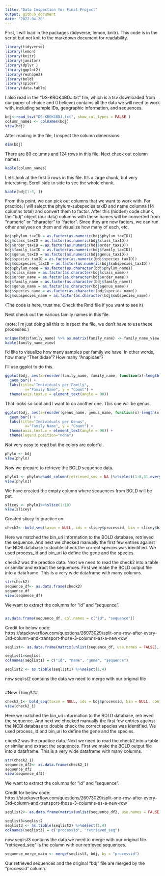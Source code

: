 ```yaml
---
title: "Data Inspection for Final Project"
output: github_document
date: '2022-04-20'
---
```

First, I will load in the packages (tidyverse, lemon, knitr). This code is in the script but not knit to the markdown document for readability. 
```r
library(tidyverse)
library(lemon)
library(knitr)
library(janitor)
library(dplyr )
library(ggplot2)
library(reshape2)
library(bold)
library(spider)
library(data.table)
```

I also read in the "DS-KROK4BDJ.txt" file, which is a tsv downloaded from our paper of choice and (I believe) contains all the data we will need to work with, including sample IDs, geographic information, and sequences. 
```r
bdj<-read_tsv("DS-KROK4BDJ.txt", show_col_types = FALSE )
column_names <- colnames(bdj)
view(bdj)
```
After reading in the file, I inspect the column dimensions
```r
dim(bdj)
```

There are 80 columns and 124 rows in this file. Next check out column names. 
```r
kable(column_names)
```
Let's look at the first 5 rows in this file. It's a large chunk, but very interesting. Scroll side to side to see the whole chunk. 
```r
kable(bdj[1:5, ])
```
From this point, we can pick out columns that we want to work with. For practice, I will select the phylum-subspecies taxID and name columns (14 columns total) and convert them to factor. After this (hidden) code chunk, the "bdj" object (our data) columns with these names will be converted from "numeric" or "character" to "factor". Since they are now factors, we can run other analyses on them and visualize how many of each, etc. 

```r

bdj$phylum_taxID = as.factor(as.numeric(bdj$phylum_taxID))
bdj$class_taxID = as.factor(as.numeric(bdj$class_taxID))
bdj$order_taxID = as.factor(as.numeric(bdj$order_taxID))
bdj$family_taxID = as.factor(as.numeric(bdj$family_taxID))
bdj$genus_taxID = as.factor(as.numeric(bdj$genus_taxID))
bdj$species_taxID = as.factor(as.numeric(bdj$species_taxID))
bdj$subspecies_taxID = as.factor(as.numeric(bdj$subspecies_taxID))
bdj$phylum_name = as.factor(as.character(bdj$phylum_name))
bdj$class_name = as.factor(as.character(bdj$class_name))
bdj$order_name = as.factor(as.character(bdj$order_name))
bdj$family_name = as.factor(as.character(bdj$family_name))
bdj$genus_name = as.factor(as.character(bdj$genus_name))
bdj$species_name = as.factor(as.character(bdj$species_name))
bdj$subspecies_name = as.factor(as.character(bdj$subspecies_name))
```
(The code is here, trust me. Check the Rmd file if you want to see it)

Next check out the various family names in this file. 

(note: I'm just doing all this to inspect the file, we don't have to use these processes.)
```r
unique(bdj$family_name) %>% as.matrix(family_name) -> family_name_view
kable(family_name_view)

```

I'd like to visualize how many samples per family we have. In other words, how many "Therididae"? How many "Anapidae"?

I'll use ggplot to do this. 
```r
ggplot(bdj, aes(x=reorder(family_name, family_name, function(x)-length(x)),fill=family_name)) +
  geom_bar() +
  labs(title="Individuals per Family", 
         x="Family Name", y = "Count") +
  theme(axis.text.x = element_text(angle = 90))

```

That looks so cool and I want to do another one. This one will be genus. 

```r

ggplot(bdj, aes(x=reorder(genus_name, genus_name, function(x)-length(x)),fill=genus_name)) +
  geom_bar() +
  labs(title="Individuals per Genus", 
         x="Family Name", y = "Count") +
  theme(axis.text.x = element_text(angle = 90)) +
  theme(legend.position="none") 
```

Not very easy to read but the colors are colorful.
```r
phylo <- bdj
view(phylo)
```
Now we prepare to retrieve the BOLD sequence data. 

```r
phylo1 <- phylo%>%add_column(retrieved_seq = NA )%>%select(1:8,81,everything())
view(phylo1)
```

We have created the empty column where sequences from BOLD will be put. 
```r
slicey <- phylo1%>%slice(1:10)
view(slicey)
```
Created slicey to practice on

```r
check2<- bold_seq(taxon = NULL, ids = slicey$processid, bin = slicey$bin_uri, container = NULL, institutions = NULL, researchers = NULL, geo = NULL, marker = "COI-5P", response = FALSE)
```

Here we matched the bin_uri information to the BOLD database, retrieved the sequence. And next we checked manually the first few entries against the NCBI database to double check the correct species was identified. We used process_id and bin_uri to define the gene and the species. 

check2 was the practice data. 
Next we need to read the check2 into a table or similar and extract the sequences. 
First we make the BOLD output file into a dataframe. This is a very wide dataframe with many columns. 

```r
str(check2)
sequence_df<- as.data.frame(check2)
sequence_df
view(sequence_df)
```

We want to extract the columns for "id" and "sequence". 


```r
```


```r
as.data.frame(sequence_df, col.names = c("id", "sequence"))
```
Credit for below code: https://stackoverflow.com/questions/26973029/split-one-row-after-every-3rd-column-and-transport-those-3-columns-as-a-new-row

```r
seqlist<- as.data.frame(matrix(unlist(sequence_df, use.names = FALSE), ncol = 4, byrow= TRUE))
```

```r
seqlist1=seqlist
colnames(seqlist1) = c("id", "name", "gene", "sequence")

seqlist2 <- as.tibble(seqlist1) %>%select(1,4)
```

now seqlist2 contains the data we need to merge with our original file
```r

```
###################################
#New Thing!!##




```r
check2_1<- bold_seq(taxon = NULL, ids = bdj$processid, bin = NULL, container = NULL, institutions = NULL, researchers = NULL, geo = NULL, marker = "COI-5P", response = FALSE)
view(check2_1)
```

Here we matched the bin_uri information to the BOLD database, retrieved the sequence. And next we checked manually the first few entries against the NCBI database to double check the correct species was identified. We used process_id and bin_uri to define the gene and the species. 

check2 was the practice data. 
Next we need to read the check2 into a table or similar and extract the sequences. 
First we make the BOLD output file into a dataframe. This is a very wide dataframe with many columns. 

```r
str(check2_1)
sequence_df2<- as.data.frame(check2_1)
sequence_df2
view(sequence_df2)
```

We want to extract the columns for "id" and "sequence". 


Credit for below code: https://stackoverflow.com/questions/26973029/split-one-row-after-every-3rd-column-and-transport-those-3-columns-as-a-new-row


```r
seqlist2<- as.data.frame(matrix(unlist(sequence_df2, use.names = FALSE), ncol = 4, byrow= TRUE))
```

```r
seqlist3=seqlist2
seqlist3 <- as.tibble(seqlist2) %>%select(1,4)
colnames(seqlist3) = c("processid", "retrieved_seq")
```


now seqlist3 contains the data we need to merge with our original file. "retrieved_seq" is the column with our retrieved sequences.  
```r
sequence_merge_main <- merge(seqlist3, bdj, by = "processid")
```

Our retrieved sequences and the original "bdj" file are merged by the "processid" column. 
```r

```



